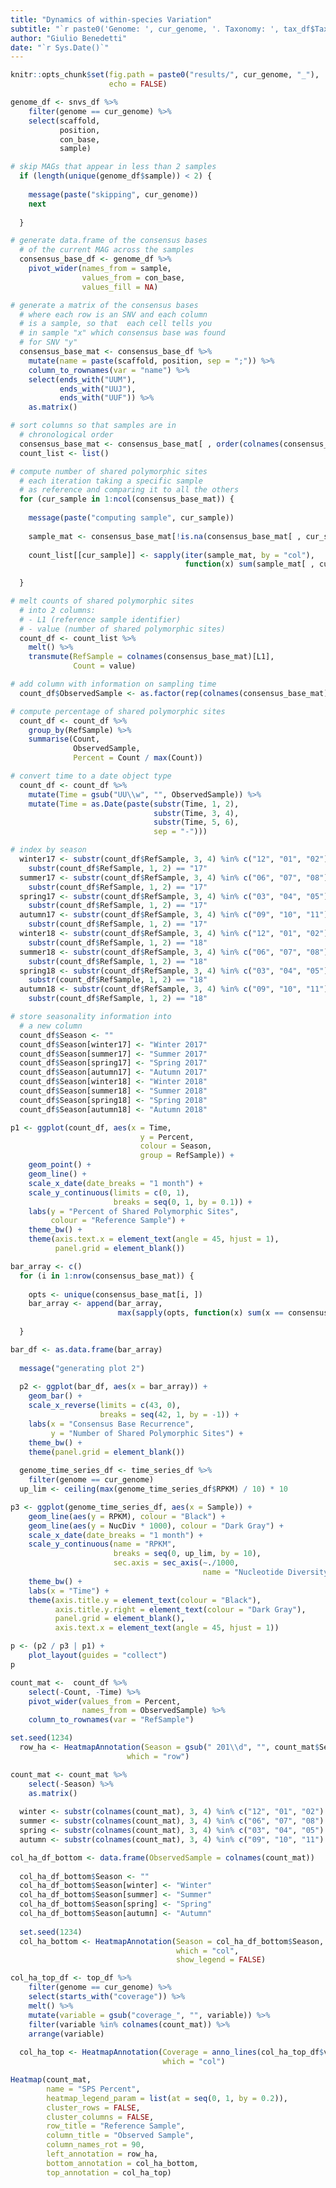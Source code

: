 ```yaml
---
title: "Dynamics of within-species Variation"
subtitle: "`r paste0('Genome: ', cur_genome, '. Taxonomy: ', tax_df$Tax)`"
author: "Giulio Benedetti"
date: "`r Sys.Date()`"
---
```


```r
knitr::opts_chunk$set(fig.path = paste0("results/", cur_genome, "_"),
                      echo = FALSE)
```

```r
genome_df <- snvs_df %>%
    filter(genome == cur_genome) %>%
    select(scaffold,
           position,
           con_base,
           sample)
```


```r
# skip MAGs that appear in less than 2 samples
  if (length(unique(genome_df$sample)) < 2) {
    
    message(paste("skipping", cur_genome))
    next
    
  }
```


```r
# generate data.frame of the consensus bases
  # of the current MAG across the samples
  consensus_base_df <- genome_df %>%
    pivot_wider(names_from = sample,
                values_from = con_base,
                values_fill = NA)
```


```r
# generate a matrix of the consensus bases
  # where each row is an SNV and each column
  # is a sample, so that  each cell tells you
  # in sample "x" which consensus base was found
  # for SNV "y"
  consensus_base_mat <- consensus_base_df %>%
    mutate(name = paste(scaffold, position, sep = ";")) %>%
    column_to_rownames(var = "name") %>%
    select(ends_with("UUM"),
           ends_with("UUJ"),
           ends_with("UUF")) %>%
    as.matrix()
```


```r
# sort columns so that samples are in
  # chronological order
  consensus_base_mat <- consensus_base_mat[ , order(colnames(consensus_base_mat))]
  count_list <- list()
```


```r
# compute number of shared polymorphic sites
  # each iteration taking a specific sample
  # as reference and comparing it to all the others
  for (cur_sample in 1:ncol(consensus_base_mat)) {
    
    message(paste("computing sample", cur_sample))
    
    sample_mat <- consensus_base_mat[!is.na(consensus_base_mat[ , cur_sample]), ]
    
    count_list[[cur_sample]] <- sapply(iter(sample_mat, by = "col"),
                                       function(x) sum(sample_mat[ , cur_sample] == x, na.rm = TRUE))
    
  }
```

```r
# melt counts of shared polymorphic sites
  # into 2 columns:
  # - L1 (reference sample identifier)
  # - value (number of shared polymorphic sites)
  count_df <- count_list %>%
    melt() %>%
    transmute(RefSample = colnames(consensus_base_mat)[L1],
              Count = value)
```

```r
# add column with information on sampling time
  count_df$ObservedSample <- as.factor(rep(colnames(consensus_base_mat), ncol(consensus_base_mat)))
```

```r
# compute percentage of shared polymorphic sites
  count_df <- count_df %>%
    group_by(RefSample) %>%
    summarise(Count,
              ObservedSample,
              Percent = Count / max(Count))
```

```r
# convert time to a date object type
  count_df <- count_df %>%
    mutate(Time = gsub("UU\\w", "", ObservedSample)) %>%
    mutate(Time = as.Date(paste(substr(Time, 1, 2),
                                substr(Time, 3, 4),
                                substr(Time, 5, 6),
                                sep = "-")))
```


```r
# index by season
  winter17 <- substr(count_df$RefSample, 3, 4) %in% c("12", "01", "02") &
    substr(count_df$RefSample, 1, 2) == "17"
  summer17 <- substr(count_df$RefSample, 3, 4) %in% c("06", "07", "08") &
    substr(count_df$RefSample, 1, 2) == "17"
  spring17 <- substr(count_df$RefSample, 3, 4) %in% c("03", "04", "05") &
    substr(count_df$RefSample, 1, 2) == "17"
  autumn17 <- substr(count_df$RefSample, 3, 4) %in% c("09", "10", "11") &
    substr(count_df$RefSample, 1, 2) == "17"
  winter18 <- substr(count_df$RefSample, 3, 4) %in% c("12", "01", "02") &
    substr(count_df$RefSample, 1, 2) == "18"
  summer18 <- substr(count_df$RefSample, 3, 4) %in% c("06", "07", "08") &
    substr(count_df$RefSample, 1, 2) == "18"
  spring18 <- substr(count_df$RefSample, 3, 4) %in% c("03", "04", "05") &
    substr(count_df$RefSample, 1, 2) == "18"
  autumn18 <- substr(count_df$RefSample, 3, 4) %in% c("09", "10", "11") &
    substr(count_df$RefSample, 1, 2) == "18"
```


```r
# store seasonality information into
  # a new column
  count_df$Season <- ""
  count_df$Season[winter17] <- "Winter 2017"
  count_df$Season[summer17] <- "Summer 2017"
  count_df$Season[spring17] <- "Spring 2017"
  count_df$Season[autumn17] <- "Autumn 2017"
  count_df$Season[winter18] <- "Winter 2018"
  count_df$Season[summer18] <- "Summer 2018"
  count_df$Season[spring18] <- "Spring 2018"
  count_df$Season[autumn18] <- "Autumn 2018"
```

```r
p1 <- ggplot(count_df, aes(x = Time,
                             y = Percent,
                             colour = Season,
                             group = RefSample)) +
    geom_point() +
    geom_line() +
    scale_x_date(date_breaks = "1 month") +
    scale_y_continuous(limits = c(0, 1),
                       breaks = seq(0, 1, by = 0.1)) +
    labs(y = "Percent of Shared Polymorphic Sites",
         colour = "Reference Sample") +
    theme_bw() +
    theme(axis.text.x = element_text(angle = 45, hjust = 1),
          panel.grid = element_blank())
```

```r
bar_array <- c()
  for (i in 1:nrow(consensus_base_mat)) {
    
    opts <- unique(consensus_base_mat[i, ])
    bar_array <- append(bar_array,
                        max(sapply(opts, function(x) sum(x == consensus_base_mat[i, ], na.rm = TRUE))))
    
  }
```


```r
bar_df <- as.data.frame(bar_array)
  
  message("generating plot 2")
  
  p2 <- ggplot(bar_df, aes(x = bar_array)) +
    geom_bar() +
    scale_x_reverse(limits = c(43, 0),
                    breaks = seq(42, 1, by = -1)) +
    labs(x = "Consensus Base Recurrence",
         y = "Number of Shared Polymorphic Sites") +
    theme_bw() +
    theme(panel.grid = element_blank())
  
  genome_time_series_df <- time_series_df %>%
    filter(genome == cur_genome)
  up_lim <- ceiling(max(genome_time_series_df$RPKM) / 10) * 10
```

```r
p3 <- ggplot(genome_time_series_df, aes(x = Sample)) +
    geom_line(aes(y = RPKM), colour = "Black") +
    geom_line(aes(y = NucDiv * 1000), colour = "Dark Gray") +
    scale_x_date(date_breaks = "1 month") +
    scale_y_continuous(name = "RPKM",
                       breaks = seq(0, up_lim, by = 10),
                       sec.axis = sec_axis(~./1000,
                                           name = "Nucleotide Diversity")) +
    theme_bw() +
    labs(x = "Time") +
    theme(axis.title.y = element_text(colour = "Black"),
          axis.title.y.right = element_text(colour = "Dark Gray"),
          panel.grid = element_blank(),
          axis.text.x = element_text(angle = 45, hjust = 1))
```

```r
p <- (p2 / p3 | p1) +
    plot_layout(guides = "collect")
p
```


```r
count_mat <-  count_df %>%
    select(-Count, -Time) %>%
    pivot_wider(values_from = Percent,
                names_from = ObservedSample) %>%
    column_to_rownames(var = "RefSample")
```


```r
set.seed(1234)
  row_ha <- HeatmapAnnotation(Season = gsub(" 201\\d", "", count_mat$Season),
                          which = "row")
```


```r
count_mat <- count_mat %>%
    select(-Season) %>%
    as.matrix()
  
  winter <- substr(colnames(count_mat), 3, 4) %in% c("12", "01", "02")
  summer <- substr(colnames(count_mat), 3, 4) %in% c("06", "07", "08")
  spring <- substr(colnames(count_mat), 3, 4) %in% c("03", "04", "05")
  autumn <- substr(colnames(count_mat), 3, 4) %in% c("09", "10", "11")
```


```r
col_ha_df_bottom <- data.frame(ObservedSample = colnames(count_mat))
  
  col_ha_df_bottom$Season <- ""
  col_ha_df_bottom$Season[winter] <- "Winter"
  col_ha_df_bottom$Season[summer] <- "Summer"
  col_ha_df_bottom$Season[spring] <- "Spring"
  col_ha_df_bottom$Season[autumn] <- "Autumn"
  
  set.seed(1234)
  col_ha_bottom <- HeatmapAnnotation(Season = col_ha_df_bottom$Season,
                                     which = "col",
                                     show_legend = FALSE)
```

```r
col_ha_top_df <- top_df %>%
    filter(genome == cur_genome) %>%
    select(starts_with("coverage")) %>%
    melt() %>%
    mutate(variable = gsub("coverage_", "", variable)) %>%
    filter(variable %in% colnames(count_mat)) %>%
    arrange(variable)
  
  col_ha_top <- HeatmapAnnotation(Coverage = anno_lines(col_ha_top_df$value),
                                  which = "col")
```

```r
Heatmap(count_mat,
        name = "SPS Percent",
        heatmap_legend_param = list(at = seq(0, 1, by = 0.2)),
        cluster_rows = FALSE,
        cluster_columns = FALSE,
        row_title = "Reference Sample",
        column_title = "Observed Sample",
        column_names_rot = 90,
        left_annotation = row_ha,
        bottom_annotation = col_ha_bottom,
        top_annotation = col_ha_top)
```
